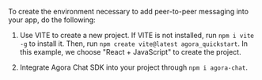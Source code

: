 <PlatformWrapper platform="web">

To create the environment necessary to add peer-to-peer messaging into your app, do the following:

1. Use VITE to create a new project. If VITE is not installed, run `npm i vite -g` to install it. Then, run `npm create vite@latest agora_quickstart`. In this example, we choose "React + JavaScript" to create the project.

1. Integrate Agora Chat SDK into your project through `npm i agora-chat`.

</PlatformWrapper>
